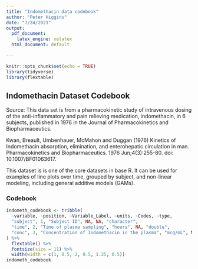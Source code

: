 ```yaml
---
title: "Indomethacin data codebook"
author: "Peter Higgins"
date: "7/24/2021"
output:
  pdf_document: 
    latex_engine: xelatex
  html_document: default
  
---
```


```r
knitr::opts_chunk$set(echo = TRUE)
library(tidyverse)
library(flextable)
```


## Indomethacin Dataset Codebook

Source: This data set is from a pharmacokinetic study of intravenous dosing of the anti-inflammatory and pain relieving medication, indomethacin, in 6 subjects, published in 1976 in the Journal of Pharmacokinetics and Biopharmaceutics.
 
 Kwan, Breault, Umbenhauer, McMahon and Duggan (1976) Kinetics of Indomethacin absorption, elimination, and enterohepatic circulation in man. Pharmacokinetics and Biopharmaceutics. 1976 Jun;4(3):255-80.  doi: 10.1007/BF01063617.

This dataset is is one of the core datasets in base R. It can be used for examples of line plots over time, grouped by subject, and non-linear modeling, including general additive models (GAMs).

### Codebook

```r
indometh_codebook <- tribble(
  ~variable, ~position, ~Variable_Label, ~units, ~Codes, ~type,
  "subject", 1, "Subject ID", NA, NA, "character",
  "time", 2, "Time of plasma sampling", "hours", NA, "double",
  "conc", 3, "Concentration of Indomethacin in the plasma", "mcg/mL", NA, "double"
) %>% 
  flextable() %>% 
  fontsize(size = 11) %>% 
  width(width = c(1, 0.5, 2, 0.5, 1.25, 0.5))
indometh_codebook
```
